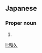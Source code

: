 ==Japanese==
{{ja-kanjitab|かず|ひさ}}

===Proper noun===
{{ja-pos|proper|かずひさ}}

# {{given name|male|lang=ja|sort=かずひさ}}

[[li:和久]]